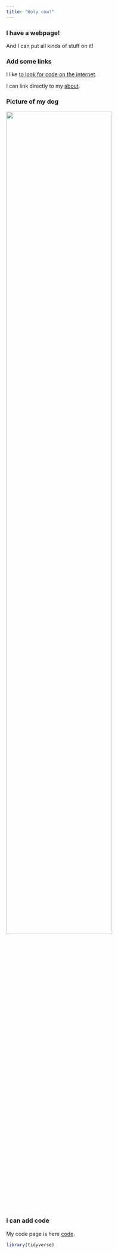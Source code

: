 ```yaml
---
title: "Holy cow!"
---
```


### I have a webpage!

And I can put all kinds of stuff on it!

### Add some links

I like [to look for code on the internet](https://www.google.com/).

I can link directly to my [about](about.html).

### Picture of my dog

<img src="images/dogpic.jpg" style="width:75%">

### I can add code

My code page is here [code](code.html).

```r
library(tidyverse)
```

